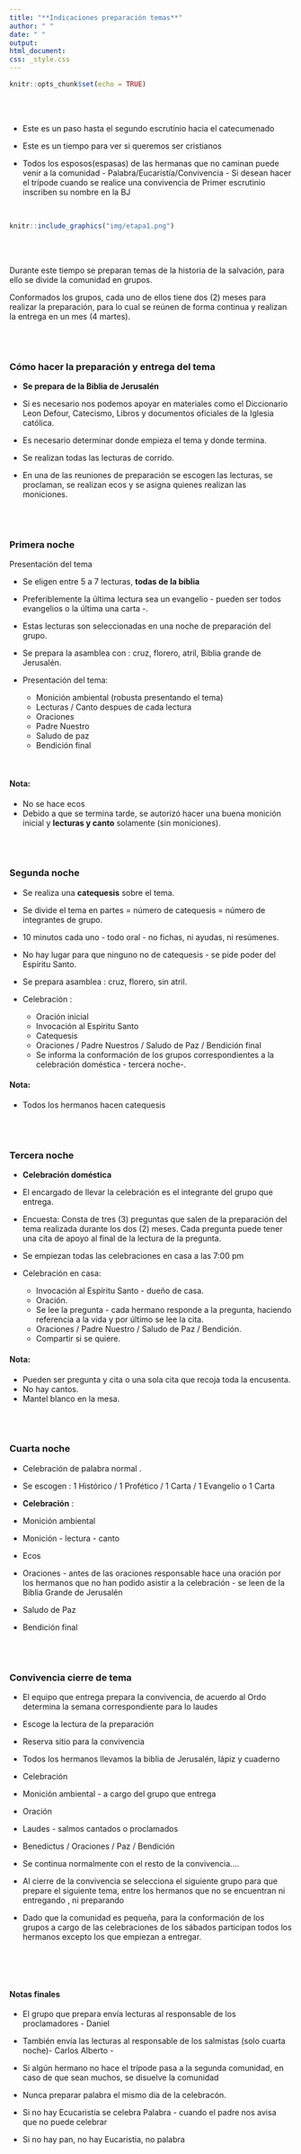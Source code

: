 ```yaml
---
title: "**Indicaciones preparación temas**"
author: " "
date: " "
output: 
html_document:
css: _style.css
---
```


```r
knitr::opts_chunk$set(echo = TRUE)
```

</br></br>

* Este es un paso hasta el segundo escrutinio hacia el catecumenado

* Este es un tiempo para ver si queremos ser cristianos

* Todos los esposos(espasas) de las hermanas que no caminan puede venir a la comunidad - Palabra/Eucaristía/Convivencia - Si desean hacer el trípode cuando se realice una convivencia de Primer escrutinio inscriben su nombre en la BJ

</br>

```r
knitr::include_graphics("img/etapa1.png")
```


</br></br>

Durante este tiempo se preparan temas de la historia de la salvación, para ello se divide la comunidad en grupos.

Conformados los grupos, cada uno de ellos tiene dos (2) meses para realizar la preparación, para lo cual se reúnen de forma continua y realizan la entrega en un mes (4 martes).

</br></br>

### **Cómo hacer la preparación y entrega del tema**

* **Se prepara de la Biblia de Jerusalén**

* Si es necesario nos podemos apoyar en materiales como el Diccionario Leon Defour, Catecismo, Libros y documentos oficiales de la Iglesia católica.

* Es necesario determinar donde empieza el tema y donde termina.

* Se realizan todas las lecturas de corrido.

* En una de las reuniones de preparación se escogen las lecturas, se proclaman, se realizan ecos y se asigna quienes realizan las moniciones.

</br></br>

### **Primera noche**

Presentación del tema

* Se eligen entre 5 a 7 lecturas, **todas de la biblia**
* Preferiblemente la última lectura sea un evangelio - pueden ser todos evangelios o la última una carta -.
* Estas lecturas son seleccionadas en una noche de preparación del grupo.

* Se prepara la asamblea con : cruz, florero, atril, Biblia grande de Jerusalén.

* Presentación del tema:
  * Monición ambiental (robusta presentando el tema)
  * Lecturas / Canto despues de cada lectura
  * Oraciones
  * Padre Nuestro
  * Saludo de paz
  * Bendición final

</br>

#### **Nota**: 

  * No se hace ecos
  * Debido a que se termina tarde, se autorizó hacer una buena monición inicial y **lecturas y canto** solamente  (sin moniciones).  

</br></br>

###  **Segunda noche**

* Se realiza una **catequesis** sobre el tema.
*  Se divide el tema en partes = número de catequesis = número de integrantes de grupo.
* 10 minutos cada uno - todo oral -  no fichas, ni ayudas, ni resúmenes.
* No hay lugar para que ninguno no de catequesis - se pide poder del Espíritu Santo.
* Se prepara asamblea : cruz, florero, sin atril.

* Celebración :
  * Oración inicial
  * Invocación al Espíritu Santo
  * Catequesis
  * Oraciones / Padre Nuestros / Saludo de Paz / Bendición final
  * Se informa la conformación de los grupos correspondientes a la celebración doméstica - tercera noche-.

#### **Nota**:

* Todos los hermanos hacen catequesis

</br></br>

### **Tercera noche**

* **Celebración doméstica**

* El encargado de llevar la celebración es el integrante del grupo que entrega.

* Encuesta: Consta de tres (3) preguntas que salen de la preparación del tema realizada durante los dos (2) meses. Cada pregunta puede tener una cita de apoyo al final de la lectura de la pregunta.

* Se empiezan todas las celebraciones en casa a las 7:00 pm

* Celebración en casa:
  * Invocación al Espíritu Santo - dueño de casa.
  * Oración.
  * Se lee la pregunta - cada hermano  responde a la pregunta, haciendo referencia a la vida  y por último se lee la cita. 
  * Oraciones / Padre Nuestro / Saludo de Paz / Bendición.
  * Compartir si se quiere.


#### **Nota**:

* Pueden ser pregunta y cita o una sola cita que recoja toda la encusenta.
* No hay cantos.
* Mantel blanco en la mesa.

<!-- Despues de esta celebración el equipo se reune y de acuerdo con lo acontecido en cada una de las casas se seleccionan las palabras para la cuarta noche y la convivencia -->

</br></br>

### **Cuarta noche**

* Celebración de palabra normal  .

<!-- * El grupo con base en las respuestas de la tercera noche prepara la palabra -->

* Se escogen : 1 Histórico / 1 Profético / 1 Carta / 1 Evangelio o 1 Carta

* **Celebración** :
* Monición ambiental
* Monición - lectura - canto
* Ecos
* Oraciones - antes de las oraciones responsable hace una oración por los hermanos que no han podido asistir a la celebración - se leen de la Biblia Grande de Jerusalén 
* Saludo de Paz 
* Bendición final

</br></br>

### **Convivencia cierre de tema**

* El equipo que entrega prepara la convivencia, de acuerdo al Ordo determina la semana correspondiente para lo laudes
* Escoge la lectura de la preparación  
* Reserva sitio para la convivencia
* Todos los hermanos llevamos la biblia de Jerusalén, lápiz y cuaderno

* Celebración
* Monición ambiental - a cargo del grupo que entrega
* Oración
* Laudes - salmos cantados o proclamados
* Benedictus / Oraciones / Paz / Bendición

* Se continua normalmente con el resto de la convivencia....

* Al cierre de la convivencia se selecciona el siguiente grupo para que prepare el siguiente tema, entre los hermanos que no se encuentran ni entregando , ni preparando

* Dado que la comunidad es pequeña, para la conformación de los grupos a cargo de las celebraciones de los sábados participan todos los hermanos excepto los que empiezan a entregar.

</br></br></br>

#### **Notas  finales**

* El grupo que prepara envía  lecturas al responsable de los proclamadores - Daniel

* También envía las lecturas al responsable de los salmistas (solo cuarta noche)- Carlos Alberto -

* Si algún hermano no hace el trípode pasa a la segunda comunidad, en caso de que sean muchos, se disuelve la comunidad

* Nunca preparar palabra el mismo dia de la celebracón.

* Si no hay Ecucaristía se celebra Palabra - cuando el padre nos avisa que no puede celebrar

* Si no hay pan, no hay Eucaristia, no palabra









